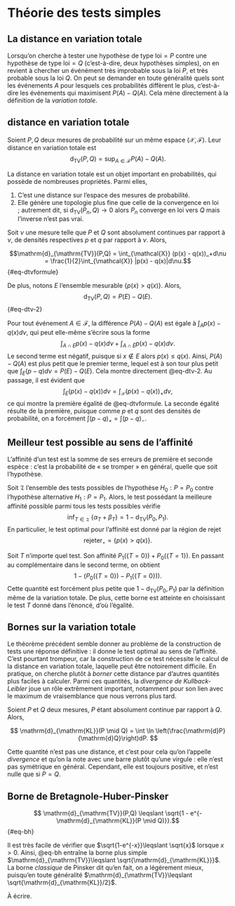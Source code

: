 # Théorie des tests simples

\newcommand{\dtv}{\mathrm{d}_{\mathrm{TV}}}

## La distance en variation totale

Lorsqu'on cherche à tester une hypothèse de type $\text{loi} = P$ contre une hypothèse de type $\mathrm{loi} = Q$ (c'est-à-dire, deux hypothèses simples), on en revient à chercher un événément très improbable sous la loi $P$, et très probable sous la loi $Q$. On peut se demander en toute généralité quels sont les événements $A$ pour lesquels ces probabilités diffèrent le plus, c'est-à-dire les événements qui maximisent $P(A) - Q(A)$. Cela mène directement à la définition de la *variation totale*.   



:::{#def-dtv}


## distance en variation totale

Soient $P,Q$ deux mesures de probabilité sur un même espace $(\mathcal{X}, \mathscr{F})$. Leur distance en variation totale est 
$$ \dtv(P,Q) = \sup_{A \in \mathscr{F}}P(A) - Q(A). $$

:::


La distance en variation totale est un objet important en probabilités, qui possède de nombreuses propriétés. Parmi elles, 

1. C'est une distance sur l'espace des mesures de probabilité. 
2. Elle génère une topologie plus fine que celle de la convergence en loi ; autrement dit, si $\dtv(P_n, Q) \to 0$ alors $P_n$ converge en loi vers $Q$ mais l'inverse n'est pas vrai. 

:::{#prp-dtv}

Soit $\nu$ une mesure telle que $P$ et $Q$ sont absolument continues par rapport à $\nu$, de densités respectives $p$ et $q$ par rapport à $\nu$. Alors, 

$$\dtv(P,Q) = \int_{\mathcal{X}} (p(x) - q(x))_+d\nu = \frac{1}{2}\int_{\mathcal{X}} |p(x) - q(x)|d\nu.$$ {#eq-dtvformule}

De plus, notons $E$ l'ensemble mesurable $\{p(x)>q(x)\}$. Alors, 
$$\dtv(P,Q) = P(E) - Q(E).$${#eq-dtv-2}
:::

:::{.proof}

Pour tout événement $A \in \mathscr{F}$, la différence $P(A) - Q(A)$ est égale à $\int_A p(x) - q(x) d\nu$, qui peut elle-même s'écrire sous la forme $$\int_{A \cap E} p(x) - q(x) d\nu + \int_{A \cap \bar{E}} p(x) - q(x) d\nu.$$
Le second terme est négatif, puisque si $x \notin E$ alors $p(x)\leqslant q(x)$. Ainsi, $P(A) - Q(A)$ est plus petit que le premier terme, lequel est à son tour plus petit que $\int_E (p-q)d\nu = P(E) - Q(E)$. Cela montre directement @eq-dtv-2. Au passage, il est évident que 
$$\int_E (p(x)-q(x))d\nu = \int_{\mathcal{X}}(p(x) - q(x))_+ d\nu,  $$
ce qui montre la première égalité de @eq-dtvformule. La seconde égalité résulte de la première, puisque comme $p$ et $q$ sont des densités de probabilité, on a forcément $\int (p-q)_+ = \int(p-q)_-$. 

:::


## Meilleur test possible au sens de l'affinité


L'affinité d'un test est la somme de ses erreurs de première et seconde espèce : c'est la probabilité de « se tromper » en général, quelle que soit l'hypothèse. 

:::{#thm-affinity}

Soit $\mathfrak{T}$ l'ensemble des tests possibles de l'hypothèse $H_0 : P = P_0$ contre l'hypothèse alternative $H_1 : P = P_1$. Alors, le test possédant la meilleure affinité possible parmi tous les tests possibles vérifie
$$\inf_{T \in \mathfrak{T}}~\{\alpha_T + \beta_T \} = 1 - \dtv(P_0, P_1). $$
En particulier, le test optimal pour l'affinité est donné par la région de rejet
$$ \mathsf{rejeter}_\star = \{p(x) > q(x)\}.$$
:::

:::{.proof}
Soit $T$ n'importe quel test. Son affinité $P_1(\{T=0\}) + P_0(\{T=1\})$. En passant au complémentaire dans le second terme, on obtient $$1 - (P_0(\{T=0\}) - P_1(\{T=0\})). $$
Cette quantité est forcément plus petite que $1 - \dtv(P_0, P_1)$ par la définition même de la variation totale. De plus, cette borne est atteinte en choisissant le test $T$ donné dans l'énoncé, d'où l'égalité. 
:::


## Bornes sur la variation totale

Le théorème précédent semble donner au problème de la construction de tests une réponse définitive : il donne le test optimal au sens de l'affinité. C'est pourtant trompeur, car la construction de ce test nécessite le calcul de la distance en variation totale, laquelle peut être notoirement difficile. En pratique, on cherche plutôt à *borner* cette distance par d'autres quantités plus faciles à calculer. Parmi ces quantités, la *divergence de Kullback-Leibler* joue un rôle extrêmement important, notamment pour son lien avec le maximum de vraisemblance que nous verrons plus tard. 

\newcommand{\dkl}{\mathrm{d}_{\mathrm{KL}}}

:::{#def-dkl}

Soient $P$ et $Q$ deux mesures, $P$ étant absolument continue par rapport à $Q$. Alors, 

$$ \dkl(P \mid Q) = \int \ln \left(\frac{\mathrm{d}P}{\mathrm{d}Q}\right)dP. $$

:::

Cette quantité n'est pas une distance, et c'est pour cela qu'on l'appelle *divergence* et qu'on la note avec une barre plutôt qu'une virgule : elle n'est pas symétrique en général. Cependant, elle est toujours positive, et n'est nulle que si $P=Q$. 

:::{#thm-BH}

## Borne de Bretagnole-Huber-Pinsker

$$ \dtv(P,Q) \leqslant \sqrt{1 - e^{-\dkl(P \mid Q)}}.$${#eq-bh}

:::

Il est très facile de vérifier que $\sqrt{1-e^{-x}}\leqslant \sqrt{x}$ lorsque $x>0$. Ainsi, @eq-bh entraîne la borne plus simple $\dtv \leqslant \sqrt{\dkl}$. La borne *classique* de Pinsker dit qu'en fait, on a légèrement mieux, puisqu'en toute généralité $\dtv \leqslant \sqrt{\dkl/2}$. 

:::{.proof} 

À écrire. 

:::